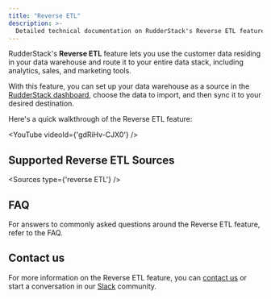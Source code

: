```yaml
---
title: "Reverse ETL"
description: >-
  Detailed technical documentation on RudderStack's Reverse ETL feature.
---
```


RudderStack's **Reverse ETL** feature lets you use the customer data residing in your data warehouse and route it to your entire data stack, including analytics, sales, and marketing tools.

<div class="successBlock">

With this feature, you can set up your data warehouse as a source in the <a href="https://app.rudderstack.com/" target="_blank">RudderStack dashboard</a>, choose the data to import, and then sync it to your desired destination.
</div>

Here's a quick walkthrough of the Reverse ETL feature:

<YouTube
  videoId={'gdRiHv-CJX0'}
/>

## Supported Reverse ETL Sources

<Sources
  type={'reverse ETL'}
/>

## FAQ

For answers to commonly asked questions around the Reverse ETL feature, refer to the <Link to="/sources/reverse-etl/faq/">FAQ</Link>.

## Contact us

For more information on the Reverse ETL feature, you can [contact us](mailto:%20docs@rudderstack.com) or start a conversation in our [Slack](https://rudderstack.com/join-rudderstack-slack-community) community.
